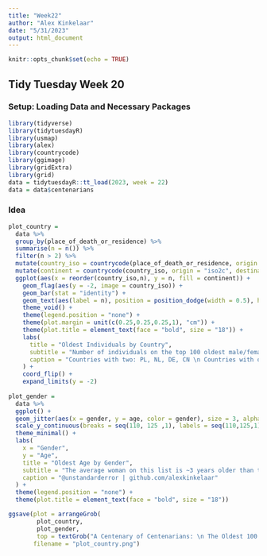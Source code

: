 ```yaml
---
title: "Week22"
author: "Alex Kinkelaar"
date: "5/31/2023"
output: html_document
---
```



```r
knitr::opts_chunk$set(echo = TRUE)
```

## Tidy Tuesday Week 20

### Setup: Loading Data and Necessary Packages

```r
library(tidyverse)
library(tidytuesdayR)
library(usmap)
library(alex)
library(countrycode)
library(ggimage)
library(gridExtra)
library(grid)
data = tidytuesdayR::tt_load(2023, week = 22)
data = data$centenarians
```

### Idea

```r
plot_country = 
  data %>%
  group_by(place_of_death_or_residence) %>%
  summarise(n = n()) %>%
  filter(n > 2) %>%
  mutate(country_iso = countrycode(place_of_death_or_residence, origin = "country.name", destination = "iso2c")) %>%
  mutate(continent = countrycode(country_iso, origin = "iso2c", destination = "continent")) %>%
  ggplot(aes(x = reorder(country_iso,n), y = n, fill = continent)) +
    geom_flag(aes(y = -2, image = country_iso)) +
    geom_bar(stat = "identity") +
    geom_text(aes(label = n), position = position_dodge(width = 0.5), hjust = -0.5) +
    theme_void() +
    theme(legend.position = "none") +
    theme(plot.margin = unit(c(0.25,0.25,0.25,1), "cm")) +
    theme(plot.title = element_text(face = "bold", size = "18")) +
    labs(
      title = "Oldest Individuals by Country",
      subtitle = "Number of individuals on the top 100 oldest male/female lists",
      caption = "Countries with two: PL, NL, DE, CN \n Countries with one: GF, BL, VE, RO, PE, NO, JM, IL, IN, MQ, SV, EC, DO, CU, CL, BB, AU, AR"
    ) +
    coord_flip() +
    expand_limits(y = -2)
  
plot_gender = 
  data %>%
  ggplot() +
  geom_jitter(aes(x = gender, y = age, color = gender), size = 3, alpha = 0.5, width = 0.5) +
  scale_y_continuous(breaks = seq(110, 125 ,1), labels = seq(110,125,1)) +
  theme_minimal() +
  labs(
    x = "Gender",
    y = "Age",
    title = "Oldest Age by Gender",
    subtitle = "The average woman on this list is ~3 years older than the average man",
    caption = "@unstandarderror | github.com/alexkinkelaar"
  ) + 
  theme(legend.position = "none") +
  theme(plot.title = element_text(face = "bold", size = "18"))

ggsave(plot = arrangeGrob(
        plot_country, 
        plot_gender, 
        top = textGrob("A Centenary of Centenarians: \n The Oldest 100 Men and Women", gp = gpar(fontsize = 22, fontface = "bold"))),
       filename = "plot_country.png")
```
